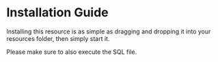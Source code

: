 # Installation Guide

Installing this resource is as simple as dragging and dropping it into your resources folder, then simply start it.

Please make sure to also execute the SQL file.
